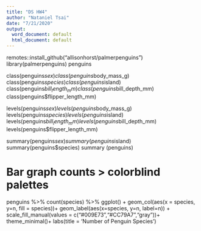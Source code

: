 ```yaml
---
title: "DS HW4"
author: "Nataniel Tsai"
date: "7/21/2020"
output:
  word_document: default
  html_document: default
---
```




remotes::install_github("allisonhorst/palmerpenguins")
library(palmerpenguins) 
penguins

class(penguins$sex)
class(penguins$body_mass_g)
class(penguins$species)
class(penguins$island)
class(penguins$bill_length_mm)
class(penguins$bill_depth_mm)
class(penguins$flipper_length_mm)


levels(penguins$sex)
levels(penguins$body_mass_g)
levels(penguins$species)
levels(penguins$island)
levels(penguins$bill_length_mm)
levels(penguins$bill_depth_mm)
levels(penguins$flipper_length_mm)


summary(penguins$sex)
summary(penguins$island)
summary(penguins$species)
summary (penguins)

# Bar graph counts > colorblind palettes 
penguins %>%
  count(species) %>%
  ggplot() + geom_col(aes(x = species, y=n, fill = species))+ 
  geom_label(aes(x=species, y=n, label=n)) +
  scale_fill_manual(values = c("#009E73","#CC79A7","gray"))+
  theme_minimal()+
  labs(title = 'Number of Penguin Species')